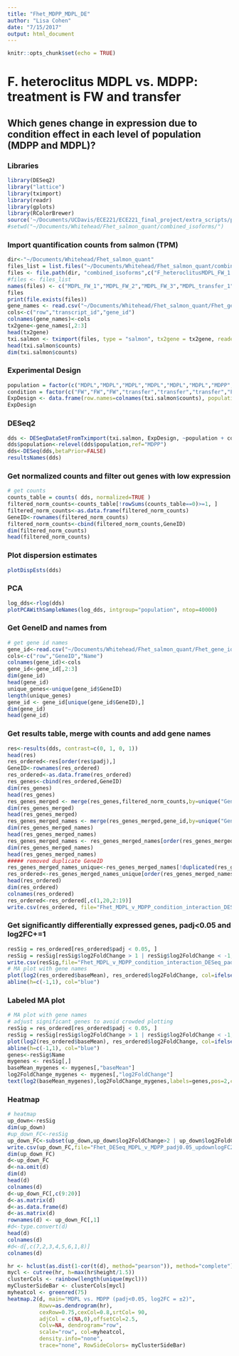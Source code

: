 ```yaml
---
title: "Fhet_MDPP_MDPL_DE"
author: "Lisa Cohen"
date: "7/15/2017"
output: html_document
---
```


```r
knitr::opts_chunk$set(echo = TRUE)
```

# F. heteroclitus MDPL vs. MDPP: treatment is FW and transfer

## Which genes change in expression due to condition effect in each level of population (MDPP and MDPL)?

### Libraries
```r
library(DESeq2)
library("lattice")
library(tximport)
library(readr)
library(gplots)
library(RColorBrewer)
source('~/Documents/UCDavis/ECE221/ECE221_final_project/extra_scripts/plotPCAWithSampleNames.R')
#setwd("~/Documents/Whitehead/Fhet_salmon_quant/combined_isoforms/")
```
### Import quantification counts from salmon (TPM)
```r
dir<-"~/Documents/Whitehead/Fhet_salmon_quant"
files_list = list.files("~/Documents/Whitehead/Fhet_salmon_quant/combined_isoforms/")
files <- file.path(dir, "combined_isoforms",c("F_heteroclitusMDPL_FW_1.quant","F_heteroclitusMDPL_FW_2.quant","F_heteroclitusMDPL_FW_3.quant","F_heteroclitusMDPL_transfer_1.quant","F_heteroclitusMDPL_transfer_2.quant","F_heteroclitusMDPL_transfer_3.quant","F_heteroclitusMDPP_FW_1.quant","F_heteroclitusMDPP_FW_2.quant","F_heteroclitusMDPP_FW_3.quant","F_heteroclitusMDPP_transfer_1.quant","F_heteroclitusMDPP_transfer_2.quant","F_heteroclitusMDPP_transfer_3.quant"), "quant.sf")
#files <- files_list
names(files) <- c("MDPL_FW_1","MDPL_FW_2","MDPL_FW_3","MDPL_transfer_1","MDPL_transfer_2","MDPL_transfer_3","MDPP_FW_1","MDPP_FW_2","MDPP_FW_3","MDPP_transfer_1","MDPP_transfer_2","MDPP_transfer_3")
files
print(file.exists(files))
gene_names <- read.csv("~/Documents/Whitehead/Fhet_salmon_quant/Fhet_gene_transcript_names.csv")
cols<-c("row","transcript_id","gene_id")
colnames(gene_names)<-cols
tx2gene<-gene_names[,2:3]
head(tx2gene)
txi.salmon <- tximport(files, type = "salmon", tx2gene = tx2gene, reader = read_tsv)
head(txi.salmon$counts)
dim(txi.salmon$counts)
```
### Experimental Design

```r
population = factor(c("MDPL","MDPL","MDPL","MDPL","MDPL","MDPL","MDPP","MDPP","MDPP","MDPP","MDPP","MDPP"))
condition = factor(c("FW","FW","FW","transfer","transfer","transfer","FW","FW","FW","transfer","transfer","transfer"))
ExpDesign <- data.frame(row.names=colnames(txi.salmon$counts), population = population,condition=condition)
ExpDesign
```

### DESeq2
```r
dds <- DESeqDataSetFromTximport(txi.salmon, ExpDesign, ~population + condition + population:condition)
dds$population<-relevel(dds$population,ref="MDPP")
dds<-DESeq(dds,betaPrior=FALSE)
resultsNames(dds)
```

### Get normalized counts and filter out genes with low expression 
```r
# get counts
counts_table = counts( dds, normalized=TRUE )
filtered_norm_counts<-counts_table[!rowSums(counts_table==0)>=1, ]
filtered_norm_counts<-as.data.frame(filtered_norm_counts)
GeneID<-rownames(filtered_norm_counts)
filtered_norm_counts<-cbind(filtered_norm_counts,GeneID)
dim(filtered_norm_counts)
head(filtered_norm_counts)
```
### Plot dispersion estimates
```r
plotDispEsts(dds)
```

### PCA
```r
log_dds<-rlog(dds)
plotPCAWithSampleNames(log_dds, intgroup="population", ntop=40000)
```

### Get GeneID and names from 
```r
# get gene id names
gene_id<-read.csv("~/Documents/Whitehead/Fhet_salmon_quant/Fhet_gene_id_clean.csv")
cols<-c("row","GeneID","Name")
colnames(gene_id)<-cols
gene_id<-gene_id[,2:3]
dim(gene_id)
head(gene_id)
unique_genes<-unique(gene_id$GeneID)
length(unique_genes)
gene_id <- gene_id[unique(gene_id$GeneID),]
dim(gene_id)
head(gene_id)
```
### Get results table, merge with counts and add gene names
```r
res<-results(dds, contrast=c(0, 1, 0, 1))
head(res)
res_ordered<-res[order(res$padj),]
GeneID<-rownames(res_ordered)
res_ordered<-as.data.frame(res_ordered)
res_genes<-cbind(res_ordered,GeneID)
dim(res_genes)
head(res_genes)
res_genes_merged <- merge(res_genes,filtered_norm_counts,by=unique("GeneID"))
dim(res_genes_merged)
head(res_genes_merged)
res_genes_merged_names <- merge(res_genes_merged,gene_id,by=unique("GeneID"))
dim(res_genes_merged_names)
head(res_genes_merged_names)
res_genes_merged_names <- res_genes_merged_names[order(res_genes_merged_names$padj),]
dim(res_genes_merged_names)
head(res_genes_merged_names)
##### removed duplicate GeneID
res_genes_merged_names_unique<-res_genes_merged_names[!duplicated(res_genes_merged_names$GeneID),]
res_ordered<-res_genes_merged_names_unique[order(res_genes_merged_names_unique$padj),]
head(res_ordered)
dim(res_ordered)
colnames(res_ordered)
res_ordered<-res_ordered[,c(1,20,2:19)]
write.csv(res_ordered, file="Fhet_MDPL_v_MDPP_condition_interaction_DESeq2_all.csv" )
```

### Get significantly differentially expressed genes, padj<0.05 and log2FC+=1
```r
resSig = res_ordered[res_ordered$padj < 0.05, ]
resSig = resSig[resSig$log2FoldChange > 1 | resSig$log2FoldChange < -1,]
write.csv(resSig,file="Fhet_MDPL_v_MDPP_condition_interaction_DESeq_padj0.05_log2FC1.csv")
# MA plot with gene names
plot(log2(res_ordered$baseMean), res_ordered$log2FoldChange, col=ifelse(res_ordered$padj < 0.05, "red","gray67"),main="MDPL vs. MDPP (padj<0.05, log2FC = ±1)",xlim=c(1,20),pch=20,cex=1,ylim=c(-12,12))
abline(h=c(-1,1), col="blue")
```


### Labeled MA plot

```r
# MA plot with gene names
# adjust significant genes to avoid crowded plotting
resSig = res_ordered[res_ordered$padj < 0.05, ]
resSig = resSig[resSig$log2FoldChange > 1 | resSig$log2FoldChange < -1,]
plot(log2(res_ordered$baseMean), res_ordered$log2FoldChange, col=ifelse(res_ordered$padj < 0.05, "red","gray67"),main="MDPL vs. MDPP (padj<0.05, log2FC = ±1)",xlim=c(1,20),pch=20,cex=1,ylim=c(-12,12))
abline(h=c(-1,1), col="blue")
genes<-resSig$Name
mygenes <- resSig[,]
baseMean_mygenes <- mygenes[,"baseMean"]
log2FoldChange_mygenes <- mygenes[,"log2FoldChange"]
text(log2(baseMean_mygenes),log2FoldChange_mygenes,labels=genes,pos=2,cex=0.60)
```

### Heatmap

```r
# heatmap
up_down<-resSig
dim(up_down)
#up_down_FC<-resSig
up_down_FC<-subset(up_down,up_down$log2FoldChange>2 | up_down$log2FoldChange< -2)
write.csv(up_down_FC,file="Fhet_DESeq_MDPL_v_MDPP_padj0.05_updownlogFC2.csv")
dim(up_down_FC)
d<-up_down_FC
d<-na.omit(d)
dim(d)
head(d)
colnames(d)
d<-up_down_FC[,c(9:20)]
d<-as.matrix(d)
d<-as.data.frame(d)
d<-as.matrix(d)
rownames(d) <- up_down_FC[,1]
#d<-type.convert(d)
head(d)
colnames(d)
#d<-d[,c(7,2,3,4,5,6,1,8)]
colnames(d)

hr <- hclust(as.dist(1-cor(t(d), method="pearson")), method="complete")
mycl <- cutree(hr, h=max(hr$height/1.5))
clusterCols <- rainbow(length(unique(mycl)))
myClusterSideBar <- clusterCols[mycl]
myheatcol <- greenred(75)
heatmap.2(d, main="MDPL vs. MDPP (padj<0.05, log2FC = ±2)", 
          Rowv=as.dendrogram(hr),
          cexRow=0.75,cexCol=0.8,srtCol= 90,
          adjCol = c(NA,0),offsetCol=2.5, 
          Colv=NA, dendrogram="row", 
          scale="row", col=myheatcol, 
          density.info="none", 
          trace="none", RowSideColors= myClusterSideBar)
```